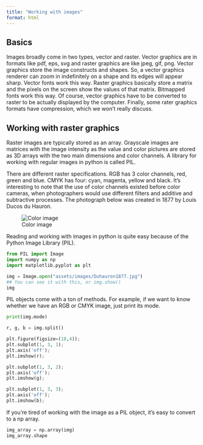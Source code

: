 ```yaml
---
title: "Working with images"
format: html
---
```


## Basics

Images broadly come in two types, vector and raster. Vector graphics are in formats like pdf, eps, svg and raster graphics are like jpeg, gif, png. Vector graphics store the image constructs and shapes. So, a vector graphics renderer can zoom in indefinitely on a shape and its edges will appear sharp. Vector fonts work this way. Raster graphics basically store a matrix and the pixels on the screen show the values of that matrix. Bitmapped fonts work this way. Of course, vector graphics have to be converted to raster to be actually displayed by the computer. Finally, some rater graphics formats have compression, which we won't really discuss.

## Working with raster graphics
Raster images are typically stored as an array. Grayscale images are matrices with the image intensity as the value and color pictures are stored as 3D arrays with the two main dimensions and color channels. A library for working with regular images in python is called PIL. 

There are different raster specifications. RGB has 3 color channels, red, green and blue. CMYK has four: cyan, magenta, yellow and black. It's interesting to note that the use of color channels existed before color cameras, when photographers would use different filters and additive and subtractive processes. The photograph below was created in 1877 by Louis Ducos du Hauron. 

![Color image](assets/images/Duhauron1877.jpg)

Reading and working with images in python is quite easy because of the Python Image Library (PIL).

```python
from PIL import Image
import numpy as np
import matplotlib.pyplot as plt
```

```python
img = Image.open("assets/images/Duhauron1877.jpg")
## You can see it with this, or img.show()
img
```

PIL objects come with a ton of methods. For example, if we want to know whether we have an RGB or CMYK image, just print its mode.
```python
print(img.mode)
```



```python
r, g, b = img.split()

plt.figure(figsize=(10,4));
plt.subplot(1, 3, 1);
plt.axis('off');
plt.imshow(r);

plt.subplot(1, 3, 2);
plt.axis('off');
plt.imshow(g);

plt.subplot(1, 3, 3);
plt.axis('off');
plt.imshow(b);
```

If you're tired of working with the image as a PIL object, it's easy to convert to a np array.

```python
img_array = np.array(img)
img_array.shape
```